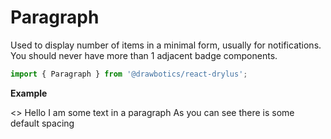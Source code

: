 


# Paragraph
Used to display number of items in a minimal form, usually for notifications. You should never have more than 1 adjacent badge components.

```jsx
import { Paragraph } from '@drawbotics/react-drylus';
```
__Example__

<Playground component={Paragraph}>
  <>
    <Paragraph>
    Hello I am some text in a paragraph
    </Paragraph>
    <Paragraph>
      As you can see there is some default spacing
    </Paragraph>
  </>
</Playground>
